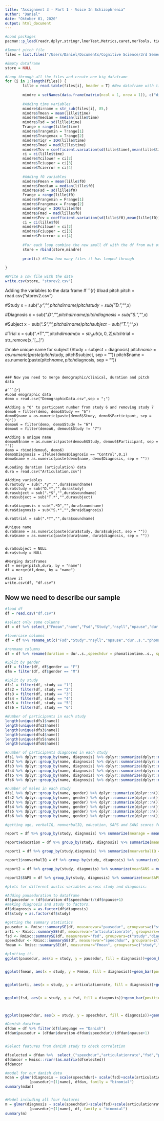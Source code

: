 ```yaml
---
title: "Assignment 3 - Part 1 - Voice In Schizophrenia"
author: "Daniel"
date: "Oktober 01, 2020"
output: html_document
---
```


```r
#Load packages
pacman::p_load(readr,dplyr,stringr,lmerTest,Metrics,caret,merTools, tidyverse, simr, sjmisc, FinCal, gmodels)
```


```r
#Import pitch file
files = list.files("/Users/Daniel/Documents/Cognitive Science/3rd Semester/Methods 3/methods3_A3/Pitch/", "*.txt", full.names = TRUE)

#Empty dataframe
store = NULL

#Loop through all the files and create one big dataframe
for (i in 1:length(files)) {
        lille = read.table(files[i], header = T) #New dataframe with time and f0
        
        mindre = setNames(data.frame(matrix(ncol = 1, nrow = 1)), c("dirname")) #Empty df
        
        #Adding time variables
        mindre$dirname = str_sub(files[i], 85,)
        mindre$Tmean = mean(lille$time)
        mindre$Tmedian = median(lille$time)
        mindre$Tsd = sd(lille$time)
        Trange = range(lille$time)
        mindre$Trangemin = Trange[1]
        mindre$Trangemax = Trange[2]
        mindre$Tiqr = IQR(lille$time)
        mindre$Tmad = mad(lille$time)
        mindre$Tcv = coefficient.variation(sd(lille$time),mean(lille$time))
        ci = ci(lille$time)
        mindre$Tcilower = ci[2]
        mindre$Tciupper = ci[3]
        mindre$Tcierror = ci[4]
        
        #Adding f0 variables
        mindre$Fmean = mean(lille$f0)
        mindre$Fmedian = median(lille$f0)
        mindre$Fsd = sd(lille$f0)
        Frange = range(lille$f0)
        mindre$Frangemin = Frange[1]
        mindre$Frangemax = Frange[2]
        mindre$Fiqr = IQR(lille$f0)
        mindre$Fmad = mad(lille$f0)
        mindre$Fcv = coefficient.variation(sd(lille$f0),mean(lille$f0))
        ci = ci(lille$f0)
        mindre$Fcilower = ci[2]
        mindre$Fciupper = ci[3]
        mindre$Fcierror = ci[4]
        
        #For each loop combine the new small df with the df from out of the loop
        store = rbind(store,mindre)
        
        print(i) #Show how many files it has looped through
        
}

#Write a csv file with the data
write.csv(store, "storev2.csv")
```

Adding the variables to the data frame
#```{r}
#load pitch
pitch = read.csv("storev2.csv")

#Study
x = sub(".*y","",pitch$dirname)
pitch$study = sub("D.*","",x)

#Diagnosis
x = sub(".*D","",pitch$dirname)
pitch$diagnosis = sub("S.*","",x)

#Subject
x = sub(".*S","",pitch$dirname)
pitch$subject = sub("T.*","",x)

#Trial
x = sub(".*T","",pitch$dirname)
x = str_sub(x,0,2)
pitch$trial = str_remove(x, "[_.]")

#make unique name for subject (Study + subject + diagnosis)
pitch$name = as.numeric(paste(pitch$study, pitch$subject, sep = ""))
pitch$name = as.numeric(paste(pitch$name, pitch$diagnosis, sep = ""))
```


### Now you need to merge demographic/clinical, duration and pitch data

#```{r}
#Load emographic data
demo = read.csv("DemographicData.csv",sep = ";")

#Adding a "0" to particpant number from study 6 and removing study 7
demo6 = filter(demo, demo$Study == "6")
demo6$name = as.numeric(paste(demo6$Study, demo6$Participant, sep = "0"))
demou6 = filter(demo, demo$Study != "6")
demou6 = filter(demou6, demou6$Study != "7")

#Adding a unique name
demou6$name = as.numeric(paste(demou6$Study, demou6$Participant, sep = ""))
demo = rbind(demou6, demo6)
demo$Diagnosis = ifelse(demo$Diagnosis == "Control",0,1)
demo$name = as.numeric(paste(demo$name, demo$Diagnosis, sep = ""))

#Loading duration (articulation) data
dura = read.csv("Articulation.csv")

#Adding variables
durastudy = sub(".*y","",dura$soundname)
dura$study = sub("D.*","",durastudy)
durasubject = sub(".*S","",dura$soundname)
dura$subject = sub("T.*","",durasubject)

dura$diagnosis = sub(".*D","",dura$soundname)
dura$diagnosis = sub("S.*","",dura$diagnosis)

dura$trial = sub(".*T","",dura$soundname)

#Unique name
dura$name = as.numeric(paste(dura$study, dura$subject, sep = ""))
dura$name = as.numeric(paste(dura$name, dura$diagnosis, sep = ""))


dura$subject = NULL
dura$study = NULL

#Merging dataframes
df = merge(pitch,dura, by = "name")
df = merge(df,demo, by = "name")

#Save it
write.csv(df, "df.csv")

```

## Now we need to describe our sample

```r
#load df
df = read.csv("df.csv")

#select only some columns
df = df %>% select_("Fmean","name","Fsd","Study","nsyll","npause","dur..s.","phonationtime..s.","speechrate..nsyll.dur.","articulation.rate..nsyll...phonationtime.","ASD..speakingtime.nsyll.", "Diagnosis", "Language","Gender","Age", "Education","SANS", "SAPS","VerbalIQ", "NonVerbalIQ")

#lowercase columns
df = df %>% rename_at(c("Fsd","Study","nsyll","npause","dur..s.","phonationtime..s.","speechrate..nsyll.dur.","articulation.rate..nsyll...phonationtime.","ASD..speakingtime.nsyll.", "Diagnosis", "Language","Gender","Age", "Education","SANS", "SAPS","VerbalIQ", "NonVerbalIQ"),.funs = tolower)

#renmame columns
df = df %>% rename(duration = dur..s.,speechdur = phonationtime..s., speechrate = speechrate..nsyll.dur.,articulationrate =  articulation.rate..nsyll...phonationtime.,asd = asd..speakingtime.nsyll.)
```


```r
#Split by gender
dff = filter(df, df$gender == "F")
dfm = filter(df, df$gender == "M")
```


```r
#Split by study
dfs1 = filter(df, study == "1")
dfs2 = filter(df, study == "2")
dfs3 = filter(df, study == "3")
dfs4 = filter(df, study == "4")
dfs5 = filter(df, study == "5")
dfs6 = filter(df, study == "6")
```


```r
#Number of participants in each study
length(unique(dfs1$name))
length(unique(dfs2$name))
length(unique(dfs3$name))
length(unique(dfs4$name))
length(unique(dfs5$name))
length(unique(dfs6$name))
```


```r
#number of participants diagnosed in each study
dfs1 %>% dplyr::group_by(name, diagnosis) %>% dplyr::summarize(dplyr::n()) %>% filter(diagnosis == 1) %>% nrow()
dfs2 %>% dplyr::group_by(name, diagnosis) %>% dplyr::summarize(dplyr::n()) %>% filter(diagnosis == 1) %>% nrow()
dfs3 %>% dplyr::group_by(name, diagnosis) %>% dplyr::summarize(dplyr::n()) %>% filter(diagnosis == 1) %>% nrow()
dfs4 %>% dplyr::group_by(name, diagnosis) %>% dplyr::summarize(dplyr::n()) %>% filter(diagnosis == 1) %>% nrow()
dfs5 %>% dplyr::group_by(name, diagnosis) %>% dplyr::summarize(dplyr::n()) %>% filter(diagnosis == 1) %>% nrow()
dfs6 %>% dplyr::group_by(name, diagnosis) %>% dplyr::summarize(dplyr::n()) %>% filter(diagnosis == 1) %>% nrow()
```


```r
#number of males in each study
dfs1 %>% dplyr::group_by(name, gender) %>% dplyr::summarize(dplyr::n()) %>% filter(gender == "M") %>% nrow()
dfs2 %>% dplyr::group_by(name, gender) %>% dplyr::summarize(dplyr::n()) %>% filter(gender == "M") %>% nrow()
dfs3 %>% dplyr::group_by(name, gender) %>% dplyr::summarize(dplyr::n()) %>% filter(gender == "M") %>% nrow()
dfs4 %>% dplyr::group_by(name, gender) %>% dplyr::summarize(dplyr::n()) %>% filter(gender == "M") %>% nrow()
dfs5 %>% dplyr::group_by(name, gender) %>% dplyr::summarize(dplyr::n()) %>% filter(gender == "M") %>% nrow()
dfs6 %>% dplyr::group_by(name, gender) %>% dplyr::summarize(dplyr::n()) %>% filter(gender == "M") %>% nrow()
```









```r
#getting age, verbalIQ, nonverbalIQ, education, SAPS and SANS scores for every study in the different diagnosis

report = df %>% group_by(study, diagnosis) %>% summarize(meanage = mean(age, na.rm = T), agesd = sd(age, na.rm = T), ciupperage = ci(age, na.rm =T)[3], cilowerage = ci(age, na.rm = T)[2])

report$education = df %>% group_by(study, diagnosis) %>% summarize(meanage = mean(education, na.rm = T), agesd = sd(education, na.rm = T), ciupperage = ci(education, na.rm =T)[3], cilowerage = ci(education, na.rm = T)[2])

report1 = df %>% group_by(study,diagnosis) %>% summarize(meanverbalIQ = mean(verbaliq, na.rm = T), sdverbalIQ = sd(verbaliq, na.rm = T), ciupperverbaliq = ci(verbaliq, na.rm =T)[3], cilowerverbaliq = ci(verbaliq, na.rm = T)[2])

report1$nonverbalIQ = df %>% group_by(study, diagnosis) %>% summarize(meannonverbalIQ = mean(nonverbaliq, na.rm = T), sdnonverbalIQ = sd(nonverbaliq, na.rm = T),ciuppernonverbaliq = ci(nonverbaliq, na.rm =T)[3], cilowernonverbaliq = ci(nonverbaliq, na.rm = T)[2])

report2 = df %>% group_by(study, diagnosis) %>% summarize(meanSANS = mean(sans, na.rm = T), sdSANS = sd(sans, na.rm = T),ciupperSANS = ci(sans, na.rm =T)[3], cilowerSANS = ci(sans, na.rm = T)[2])

report2$SAPS = df %>% group_by(study, diagnosis) %>% summarize(meanSAPS = mean(saps, na.rm = T), sdSAPS = sd(saps, na.rm = T),ciupperSAPS = ci(saps, na.rm =T)[3], cilowerSAPS = ci(saps, na.rm = T)[2])

```

```r
#plots for different austic variables across study and diagnosis:

#Adding pauseduration to dataframe
df$pausedur = (df$duration-df$speechdur)/(df$npause+1)
#making diagnosis and study to factors.
df$diagnosis = as.factor(df$diagnosis)
df$study = as.factor(df$study)

#getting the summary statistics
pausedur <- Rmisc::summarySE(df, measurevar="pausedur", groupvars=c("study","diagnosis"))
arti <- Rmisc::summarySE(df, measurevar="articulationrate", groupvars=c("study","diagnosis"))
fsd <- Rmisc::summarySE(df, measurevar="fsd", groupvars=c("study","diagnosis"))
speechdur <- Rmisc::summarySE(df, measurevar="speechdur", groupvars=c("study","diagnosis"))
fmean <- Rmisc::summarySE(df, measurevar="Fmean", groupvars=c("study","diagnosis"))

#plotting it.
ggplot(pausedur, aes(x = study, y = pausedur, fill = diagnosis))+geom_bar(position = position_dodge(), stat="identity")+geom_errorbar(aes(ymin=pausedur-ci, ymax = pausedur+ci),position=position_dodge(.9))+ylab("average duration of pauses (s)")


ggplot(fmean, aes(x = study, y = Fmean, fill = diagnosis))+geom_bar(position = position_dodge(), stat="identity")+geom_errorbar(aes(ymin=Fmean-ci, ymax = Fmean+ci),position=position_dodge(.9))+ylab("Average pitch (Hz)")


ggplot(arti, aes(x = study, y = articulationrate, fill = diagnosis))+geom_bar(position = position_dodge(), stat="identity")+geom_errorbar(aes(ymin=articulationrate-ci, ymax = articulationrate+ci),position=position_dodge(.9))+ylab("articulationrate (syllables per spoken sec)")


ggplot(fsd, aes(x = study, y = fsd, fill = diagnosis))+geom_bar(position = position_dodge(), stat="identity")+geom_errorbar(aes(ymin=fsd-ci, ymax = fsd+ci),position=position_dodge(.9))+ylab("standard deviation (pitch)")



ggplot(speechdur, aes(x = study, y = speechdur, fill = diagnosis))+geom_bar(position = position_dodge(), stat="identity")+geom_errorbar(aes(ymin=speechdur-ci, ymax = speechdur+ci),position=position_dodge(.9))+ylab("speech duration (s)")

```





```r
#Danish datafram
dfdan = df %>% filter(df$language == "Danish")
dfdan$pausedur = (dfdan$duration-dfdan$speechdur)/(dfdan$npause+1)


#Select features from danish study to check correlation

dfselected = dfdan %>%  select_("speechdur","articulationrate","fsd","pausedur")
dfdancor = Hmisc::rcorr(as.matrix(dfselected))
dfdancor

#model for our danish data
mdan = glmer(diagnosis ~ scale(speechdur)+ scale(fsd)+scale(articulationrate)+scale
           (pausedur)+(1|name), dfdan, family = "binomial")
summary(mdan)


#Model including all four features
m = glmer(diagnosis ~ scale(speechdur)+scale(fsd)+scale(articulationrate)+scale
           (pausedur)+(1|name), df, family = "binomial")
summary(m)
```

